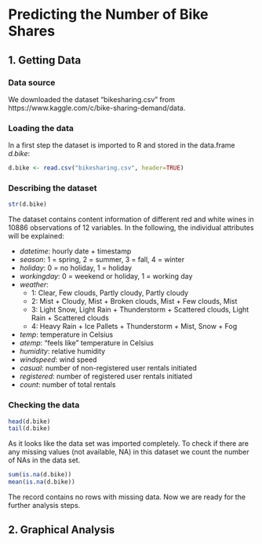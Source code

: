 # Predicting the Number of Bike Shares
## 1. Getting Data
### Data source
We downloaded the dataset "bikesharing.csv" from https://www.kaggle.com/c/bike-sharing-demand/data.

### Loading the data
In a first step the dataset is imported to R and stored in the data.frame *d.bike*:
```r
d.bike <- read.csv("bikesharing.csv", header=TRUE)
```

### Describing the dataset
```r
str(d.bike)
```

The dataset contains content information of different red and white wines in 10886 observations of 12 variables. In the following, the individual attributes will be explained:

* *datetime*: hourly date + timestamp  
* *season*: 1 = spring, 2 = summer, 3 = fall, 4 = winter 
* *holiday*: 0 = no holiday, 1 = holiday
* *workingday*: 0 = weekend or holiday, 1 = working day
* *weather*:
  + 1: Clear, Few clouds, Partly cloudy, Partly cloudy
  + 2: Mist + Cloudy, Mist + Broken clouds, Mist + Few clouds, Mist
  + 3: Light Snow, Light Rain + Thunderstorm + Scattered clouds, Light Rain + Scattered clouds
  + 4: Heavy Rain + Ice Pallets + Thunderstorm + Mist, Snow + Fog 
* *temp*: temperature in Celsius
* *atemp*: "feels like" temperature in Celsius
* *humidity*: relative humidity
* *windspeed*: wind speed
* *casual*: number of non-registered user rentals initiated
* *registered*: number of registered user rentals initiated
* *count*: number of total rentals

### Checking the data
```r
head(d.bike)
tail(d.bike)
```
As it looks like the data set was imported completely. To check if there are any missing values (not available, NA) in this dataset we count the number of NAs in the data set.
```r
sum(is.na(d.bike))
mean(is.na(d.bike))
```
The record contains no rows with missing data. Now we are ready for the further analysis steps.

## 2. Graphical Analysis
